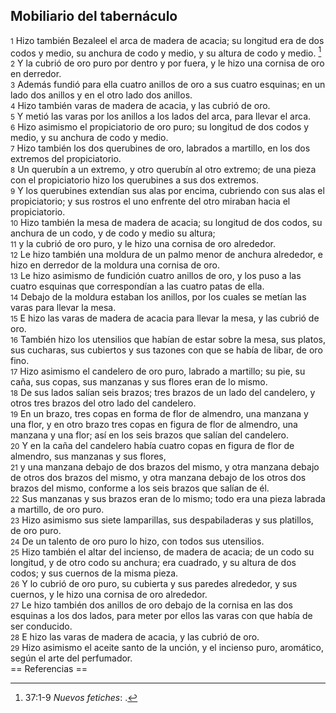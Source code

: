 == Mobiliario del tabernáculo ==

{{anchor|1}} <small>1</small> Hizo también Bezaleel el arca de madera de acacia; su longitud era de dos codos y medio, su anchura de codo y medio, y su altura de codo y medio. <ref>37:1-9 ''Nuevos fetiches'': {{lib|LU|88|2|5}}.</ref><br>
{{anchor|2}} <small>2</small> Y la cubrió de oro puro por dentro y por fuera, y le hizo una cornisa de oro en derredor.<br>
{{anchor|3}} <small>3</small> Además fundió para ella cuatro anillos de oro a sus cuatro esquinas; en un lado dos anillos y en el otro lado dos anillos.<br>
{{anchor|4}} <small>4</small> Hizo también varas de madera de acacia, y las cubrió de oro.<br>
{{anchor|5}} <small>5</small> Y metió las varas por los anillos a los lados del arca, para llevar el arca.<br>
{{anchor|6}} <small>6</small> Hizo asimismo el propiciatorio de oro puro; su longitud de dos codos y medio, y su anchura de codo y medio.<br>
{{anchor|7}} <small>7</small> Hizo también los dos querubines de oro, labrados a martillo, en los dos extremos del propiciatorio.<br>
{{anchor|8}} <small>8</small> Un querubín a un extremo, y otro querubín al otro extremo; de una pieza con el propiciatorio hizo los querubines a sus dos extremos.<br>
{{anchor|9}} <small>9</small> Y los querubines extendían sus alas por encima, cubriendo con sus alas el propiciatorio; y sus rostros el uno enfrente del otro miraban hacia el propiciatorio.<br>
{{anchor|10}} <small>10</small> Hizo también la mesa de madera de acacia; su longitud de dos codos, su anchura de un codo, y de codo y medio su altura;<br>
{{anchor|11}} <small>11</small> y la cubrió de oro puro, y le hizo una cornisa de oro alrededor.<br>
{{anchor|12}} <small>12</small> Le hizo también una moldura de un palmo menor   de anchura alrededor, e hizo en derredor de la moldura una cornisa de oro.<br>
{{anchor|13}} <small>13</small> Le hizo asimismo de fundición cuatro anillos de oro, y los puso a las cuatro esquinas que correspondían a las cuatro patas de ella.<br>
{{anchor|14}} <small>14</small> Debajo de la moldura estaban los anillos, por los cuales se metían las varas para llevar la mesa.<br>
{{anchor|15}} <small>15</small> E hizo las varas de madera de acacia para llevar la mesa, y las cubrió de oro.<br>
{{anchor|16}} <small>16</small> También hizo los utensilios que habían de estar sobre la mesa, sus platos, sus cucharas, sus cubiertos y sus tazones con que se había de libar, de oro fino.<br>
{{anchor|17}} <small>17</small> Hizo asimismo el candelero de oro puro, labrado a martillo; su pie, su caña, sus copas, sus manzanas y sus flores eran de lo mismo.<br>
{{anchor|18}} <small>18</small> De sus lados salían seis brazos; tres brazos de un lado del candelero, y otros tres brazos del otro lado del candelero.<br>
{{anchor|19}} <small>19</small> En un brazo, tres copas en forma de flor de almendro, una manzana y una flor, y en otro brazo tres copas en figura de flor de almendro, una manzana y una flor; así en los seis brazos que salían del candelero.<br>
{{anchor|20}} <small>20</small> Y en la caña del candelero había cuatro copas en figura de flor de almendro, sus manzanas y sus flores,<br>
{{anchor|21}} <small>21</small> y una manzana debajo de dos brazos del mismo, y otra manzana debajo de otros dos brazos del mismo, y otra manzana debajo de los otros dos brazos del mismo, conforme a los seis brazos que salían de él.<br>
{{anchor|22}} <small>22</small> Sus manzanas y sus brazos eran de lo mismo; todo era una pieza labrada a martillo, de oro puro.<br>
{{anchor|23}} <small>23</small> Hizo asimismo sus siete lamparillas, sus despabiladeras y sus platillos, de oro puro.<br>
{{anchor|24}} <small>24</small> De un talento de oro   puro lo hizo, con todos sus utensilios.<br>
{{anchor|25}} <small>25</small> Hizo también el altar del incienso, de madera de acacia; de un codo su longitud, y de otro codo su anchura; era cuadrado, y su altura de dos codos; y sus cuernos de la misma pieza.<br>
{{anchor|26}} <small>26</small> Y lo cubrió de oro puro, su cubierta y sus paredes alrededor, y sus cuernos, y le hizo una cornisa de oro alrededor.<br>
{{anchor|27}} <small>27</small> Le hizo también dos anillos de oro debajo de la cornisa en las dos esquinas a los dos lados, para meter por ellos las varas con que había de ser conducido.<br>
{{anchor|28}} <small>28</small> E hizo las varas de madera de acacia, y las cubrió de oro.<br>
{{anchor|29}} <small>29</small> Hizo asimismo el aceite santo de la unción, y el incienso puro, aromático, según el arte del perfumador.<br>
== Referencias ==

<references />

